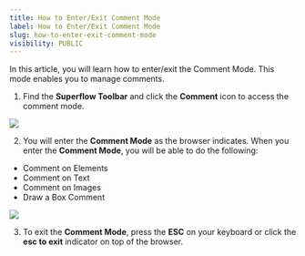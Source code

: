 ```yaml
---
title: How to Enter/Exit Comment Mode
label: How to Enter/Exit Comment Mode
slug: how-to-enter-exit-comment-mode
visibility: PUBLIC
---
```


In this article, you will learn how to enter/exit the Comment Mode. This mode enables you to manage comments.

1. Find the **Superflow Toolbar** and click the **Comment** icon to access the comment mode.

 
![](https://cdn.hashnode.com/res/hashnode/image/upload/v1733292373594/98b92dSaV.png?auto=format)
 

2. You will enter the **Comment Mode** as the browser indicates. When you enter the **Comment Mode**, you will be able to do the following:
* Comment on Elements
* Comment on Text
* Comment on Images
* Draw a Box Comment

 
![](https://cdn.hashnode.com/res/hashnode/image/upload/v1733292390736/G8sJFeTbF.png?auto=format)
 

3. To exit the **Comment Mode**, press the **ESC** on your keyboard or click the **esc to exit** indicator on top of the browser.
